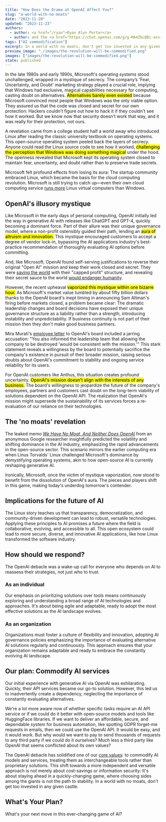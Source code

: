 ```yaml
---
title: "How Does the Drama at OpenAI Affect You?"
slug: "a-world-with-no-moats"
date: "2023-11-20"
updated: "2023-11-23"
authors:
  - author: <a href="/ryan">Ryan Alyn Porter</a>
  - author: and the <a href="https://chat.openai.com/g/g-MA4ZbLQBi-assistant-alpha"><i>Anthus</i></a> GPT
tags: ["AI commodification"]
excerpt: In a world with no moats, don't get too invested in any given castle.
preview_image: "./images/the-revolution-will-be-commodified.png"
images: ["images/the-revolution-will-be-commodified.png"]
state: published
---
```



<BlogImage images={props.pageContext.frontmatter.images} index={0} className="right" alt="THE REVOLUTION WILL BE COMMODIFIED" />

In the late 1980s and early 1990s, Microsoft's operating systems stood unchallenged, wrapped in a mystique of secrecy. The company’s 'Fear, Uncertainty, and Doubt' marketing strategy played a crucial role, implying that Windows had exclusive, magical capabilities necessary for computing, casting doubt on alternatives.  <mark>Alternatives barely even existed</mark> because Microsoft convinced most people that Windows was the only viable option.  They assured us that the code was closed and secret for our own protection: Hackers couldn't figure out how to hack it if they couldn't see how it worked.  But we know now that security doesn't work that way, and it was really for their protection, not ours.

A revelation came from a college student half a world away who introduced Linux after reading the classic university textbook on operating systems. This open-source operating system peeled back the layers of secrecy.  Anyone could read the Linux source code to see how it worked, <mark>challenging the perception that Windows was doing something magical</mark> under the hood.  The openness revealed that Microsoft kept its operating system closed to maintain fear, uncertainty, and doubt rather than to preserve trade secrets.

Microsoft felt profound effects from losing its aura: The startup community embraced Linux, which became the basis for the cloud computing revolution.  Microsoft is still trying to catch up—even their own cloud computing service [runs more](https://w3techs.com/technologies/comparison/os-linux,os-windows) Linux virtual computers than Windows.

## OpenAI's illusory mystique

Like Microsoft in the early days of personal computing, OpenAI initially led the way in generative AI with releases like ChatGPT and GPT-4, quickly becoming a dominant force. Part of their allure was their unique governance model, where a non-profit ostensibly guided their path, lending an <mark>aura of altruism and innovation.</mark> This mystique encouraged customers to accept a degree of vendor lock-in, bypassing the AI applications industry's best-practice recommendation of thoroughly evaluating AI options before committing.

And, like Microsoft, OpenAI found self-serving justifications to reverse their original "Open AI" mission and keep their work closed and secret: They were [saving the world](https://www.technologyreview.com/2020/02/17/844721/ai-openai-moonshot-elon-musk-sam-altman-greg-brockman-messy-secretive-reality/) with their "capped profit" structure, and revealing their secret sauce to the world [would endanger humanity](https://www.theverge.com/2023/3/15/23640180/openai-gpt-4-launch-closed-research-ilya-sutskever-interview).

However, the recent upheaval <mark>vaporized this mystique within one bizarre hour.</mark> As Microsoft's market value tumbled by about fifty billion dollars thanks to the OpenAI board's inept timing in announcing Sam Altman's firing before markets closed, a problem became clear: The dramatic leadership changes and board decisions have exposed their unique governance structure as a liability rather than a strength, introducing instability and unpredictability.  If business continuity is not part of their mission then they don't make good business partners.

Mira Murati's [employee letter](https://www.nytimes.com/interactive/2023/11/20/technology/letter-to-the-open-ai-board.html) to OpenAI's board included a jarring accusation: "You also informed the leadership team that allowing the company to be destroyed 'would be consistent with the mission.'" This stark statement reveals a willingness by the board to potentially sacrifice the company's existence in pursuit of their broader mission, raising serious doubts about OpenAI's commitment to stability and ongoing service reliability for its users.

For OpenAI customers like Anthus, this situation creates profound uncertainty.  <mark>OpenAI's mission doesn't align with the interests of any business.</mark>  The board's willingness to jeopardize the future of the company's employees, partners and customers cast doubt on the long-term viability of solutions dependent on the OpenAI API. The realization that OpenAI's mission might supersede the sustainability of its services forces a re-evaluation of our reliance on their technologies.

## The 'no moats' revelation

The leaked memo *[We Have No Moat, And Neither Does OpenAI](https://www.semianalysis.com/p/google-we-have-no-moat-and-neither)* from an anonymous Google researcher insightfully predicted the volatility and shifting dominance in the AI industry, emphasizing the rapid advancements in the open-source sector. This scenario mirrors the earlier computing era when Linus Torvalds' Linux challenged Microsoft's dominance by demystifying operating systems, akin to how open-source AI is currently reshaping generative AI.

Ironically, Microsoft, once the victim of mystique vaporization, now stood to benefit from the dissolution of OpenAI's aura.  The pieces and players shift in this game, making today's underdog tomorrow's contender.

## Implications for the future of AI

The Linux story teaches us that transparency, democratization, and community-driven development can lead to robust, versatile technologies.  Applying these principles to AI promises a future where the field is collaborative, evolving, and accessible to all.  This open ecosystem could lead to more secure, diverse, and innovative AI applications, like how Linux transformed the software industry.

## How should we respond?

The OpenAI debacle was a wake-up call for everyone who depends on AI to reassess their strategies, not just who to trust.

### As an individual

Our emphasis on prioritizing solutions over tools means continuously exploring and understanding a broad range of AI technologies and approaches. It's about being agile and adaptable, ready to adopt the most effective solutions as the AI landscape evolves.

### As an organization

Organizations must foster a culture of flexibility and innovation, adopting AI governance policies emphasizing the importance of evaluating alternative AI solutions regularly and continuously.  This approach ensures that your organization remains adaptable and ready to embrace the constantly evolving AI landscape.

## Our plan: Commodify AI services

Our initial experience with generative AI via OpenAI was exhilarating. Quickly, their API services became our go-to solution. However, this led us to inadvertently create a dependency, neglecting the importance of constantly evaluating alternatives.

We're a lot more aware now of whether specific tasks require an AI API service or if we could do it better with open-source models and tools like HuggingFace libraries.  If we want to deliver an affordable, secure, and dependable system for business automation, like spotting GDPR forget-me requests in emails, then we could use the OpenAI API.  It would be easy, and it would work.  But why would we want to pay to send thousands of requests to any third party if we could do it ourselves?  Much less a third party like OpenAI that seems conflicted about its own values?

The OpenAI debacle has solidified one of our [core values](/#our-values): to commodify AI models and services, treating them as interchangeable tools rather than proprietary solutions. This shift towards a more independent and versatile approach is not merely about cost-savings or information security: It's about staying ahead in a quickly-changing game, where choosing sides among the giants is not the path to stability. In a world with no moats, don't get too invested in any given castle.

## What's Your Plan?

What's your next move in this ever-changing game of AI?
